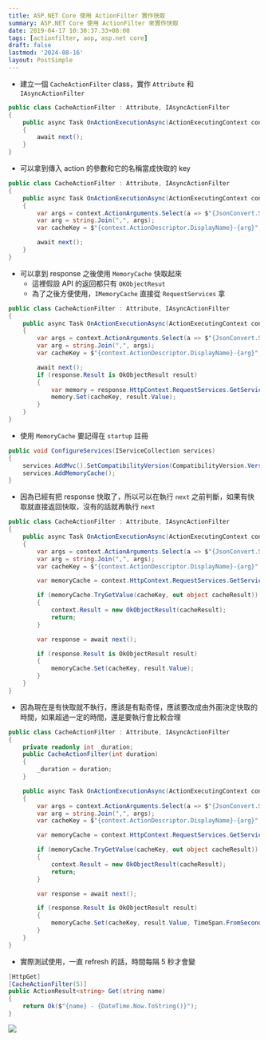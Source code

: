 ```yaml
---
title: ASP.NET Core 使用 ActionFilter 實作快取
summary: ASP.NET Core 使用 ActionFilter 來實作快取
date: 2019-04-17 10:30:37.33+08:00
tags: [actionfilter, aop, asp.net core]
draft: false
lastmod: '2024-08-16'
layout: PostSimple
---
```


- 建立一個 `CacheActionFilter` class，實作 `Attribute` 和 `IAsyncActionFilter`

```csharp
public class CacheActionFilter : Attribute, IAsyncActionFilter
{
    public async Task OnActionExecutionAsync(ActionExecutingContext context, ActionExecutionDelegate next)
    {
		await next();
    }
}
```

- 可以拿到傳入 action 的參數和它的名稱當成快取的 key

```csharp
public class CacheActionFilter : Attribute, IAsyncActionFilter
{
    public async Task OnActionExecutionAsync(ActionExecutingContext context, ActionExecutionDelegate next)
    {
		var args = context.ActionArguments.Select(a => $"{JsonConvert.SerializeObject(a.Value)}");
        var arg = string.Join(",", args);
        var cacheKey = $"{context.ActionDescriptor.DisplayName}-{arg}";

		await next();
    }
}
```

- 可以拿到 response 之後使用 `MemoryCache` 快取起來
  - 這裡假設 API 的返回都只有 `OKObjectResut`
  - 為了之後方便使用，`IMemoryCache` 直接從 `RequestServices` 拿

```csharp
public class CacheActionFilter : Attribute, IAsyncActionFilter
{
    public async Task OnActionExecutionAsync(ActionExecutingContext context, ActionExecutionDelegate next)
    {
		var args = context.ActionArguments.Select(a => $"{JsonConvert.SerializeObject(a.Value)}");
        var arg = string.Join(",", args);
        var cacheKey = $"{context.ActionDescriptor.DisplayName}-{arg}";

		await next();
		if (response.Result is OkObjectResult result)
		{
			var memory = response.HttpContext.RequestServices.GetService<IMemoryCache>();
			memory.Set(cacheKey, result.Value);
		}
    }
}
```

- 使用 `MemoryCache` 要記得在 `startup` 註冊

```csharp
public void ConfigureServices(IServiceCollection services)
{
	services.AddMvc().SetCompatibilityVersion(CompatibilityVersion.Version_2_2);
    services.AddMemoryCache();
}
```

- 因為已經有把 response 快取了，所以可以在執行 `next` 之前判斷，如果有快取就直接返回快取，沒有的話就再執行 `next`

```csharp
public class CacheActionFilter : Attribute, IAsyncActionFilter
{
    public async Task OnActionExecutionAsync(ActionExecutingContext context, ActionExecutionDelegate next)
    {
		var args = context.ActionArguments.Select(a => $"{JsonConvert.SerializeObject(a.Value)}");
		var arg = string.Join(",", args);
		var cacheKey = $"{context.ActionDescriptor.DisplayName}-{arg}";

		var memoryCache = context.HttpContext.RequestServices.GetService<IMemoryCache>();

		if (memoryCache.TryGetValue(cacheKey, out object cacheResult))
		{
			context.Result = new OkObjectResult(cacheResult);
			return;
		}

		var response = await next();

		if (response.Result is OkObjectResult result)
		{
			memoryCache.Set(cacheKey, result.Value);
		}
    }
}
```

- 因為現在是有快取就不執行，應該是有點奇怪，應該要改成由外面決定快取的時間，如果超過一定的時間，還是要執行會比較合理

```csharp
public class CacheActionFilter : Attribute, IAsyncActionFilter
{
	private readonly int _duration;
	public CacheActionFilter(int duration)
	{
		_duration = duration;
	}

    public async Task OnActionExecutionAsync(ActionExecutingContext context, ActionExecutionDelegate next)
    {
		var args = context.ActionArguments.Select(a => $"{JsonConvert.SerializeObject(a.Value)}");
		var arg = string.Join(",", args);
		var cacheKey = $"{context.ActionDescriptor.DisplayName}-{arg}";

		var memoryCache = context.HttpContext.RequestServices.GetService<IMemoryCache>();

		if (memoryCache.TryGetValue(cacheKey, out object cacheResult))
		{
			context.Result = new OkObjectResult(cacheResult);
			return;
		}

		var response = await next();

		if (response.Result is OkObjectResult result)
		{
			memoryCache.Set(cacheKey, result.Value, TimeSpan.FromSeconds(_duration));
		}
    }
}
```

- 實際測試使用，一直 refresh 的話，時間每隔 5 秒才會變

```csharp
[HttpGet]
[CacheActionFilter(5)]
public ActionResult<string> Get(string name)
{
    return Ok($"{name} - {DateTime.Now.ToString()}");
}
```

![](https://image.cashwu.com/404.webp)
